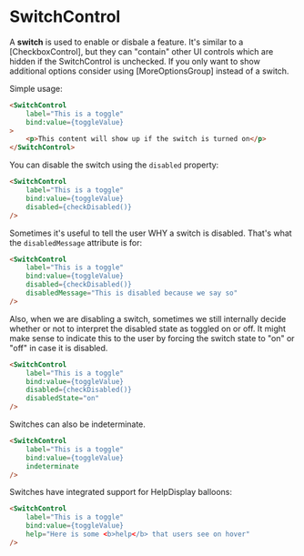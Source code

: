 # SwitchControl

A **switch** is used to enable or disbale a feature. It's similar to a [CheckboxControl], but they
can "contain" other UI controls which are hidden if the SwitchControl is unchecked. If you only want
to show additional options consider using [MoreOptionsGroup] instead of a switch.

Simple usage:

```html
<SwitchControl
    label="This is a toggle"
    bind:value={toggleValue}
>
    <p>This content will show up if the switch is turned on</p>
</SwitchControl>
```

You can disable the switch using the `disabled` property:

```html
<SwitchControl
    label="This is a toggle"
    bind:value={toggleValue}
    disabled={checkDisabled()}
/>
```

Sometimes it's useful to tell the user WHY a switch is disabled.
That's what the `disabledMessage` attribute is for:

```html
<SwitchControl
    label="This is a toggle"
    bind:value={toggleValue}
    disabled={checkDisabled()}
    disabledMessage="This is disabled because we say so"
/>
```

Also, when we are disabling a switch, sometimes we still internally
decide whether or not to interpret the disabled state as toggled
on or off. It might make sense to indicate this to the user by
forcing the switch state to "on" or "off" in case it is disabled.

```html
<SwitchControl
    label="This is a toggle"
    bind:value={toggleValue}
    disabled={checkDisabled()}
    disabledState="on"
/>
```

Switches can also be indeterminate.

```html
<SwitchControl
    label="This is a toggle"
    bind:value={toggleValue}
    indeterminate
/>
```

Switches have integrated support for HelpDisplay balloons:

```html
<SwitchControl
    label="This is a toggle"
    bind:value={toggleValue}
    help="Here is some <b>help</b> that users see on hover"
/>
```
